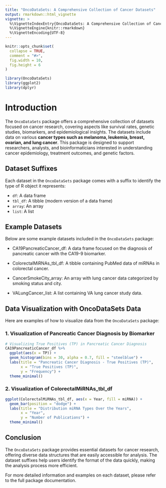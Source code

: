 ```yaml
---
title: "OncoDataSets: A Comprehensive Collection of Cancer Datasets"
output: rmarkdown::html_vignette
vignette: >
  %\VignetteIndexEntry{OncoDataSets: A Comprehensive Collection of Cancer Datasets}
  %\VignetteEngine{knitr::rmarkdown}
  %\VignetteEncoding{UTF-8}
---
```


```r
knitr::opts_chunk$set(
  collapse = TRUE,
  comment = "#>",
  fig.width = 10,
  fig.height = 6
)
```

```r
library(OncoDataSets)
library(ggplot2)
library(dplyr)

```


# Introduction

The `OncoDataSets` package offers a comprehensive collection of datasets focused on cancer research, covering aspects like survival rates, genetic studies, biomarkers, and epidemiological insights. The datasets include data on various **cancer types such as melanoma, leukemia, breast, ovarian, and lung cancer**. This package is designed to support researchers, analysts, and bioinformaticians interested in understanding cancer epidemiology, treatment outcomes, and genetic factors.

## Dataset Suffixes

Each dataset in the `OncoDataSets` package comes with a suffix to identify the type of R object it represents:

- `df`: A data frame
- `tbl_df`: A tibble (modern version of a data frame)
- `array`: An array
- `list`: A list


## Example Datasets

Below are some example datasets included in the `OncoDataSets` package:

- CA19PancreaticCancer_df: A data frame focused on the diagnosis of pancreatic cancer with the CA19-9 biomarker.

- ColorectalMiRNAs_tbl_df: A tibble containing PubMed data of miRNAs in colorectal cancer.

- CancerSmokeCity_array: An array with lung cancer data categorized by smoking status and city.

- VALungCancer_list: A list containing VA lung cancer study data.


## Data Visualization with OncoDataSets Data

Here are examples of how to visualize data from the `OncoDataSets` package:

### 1. Visualization of Pancreatic Cancer Diagnosis by Biomarker

```r

# Visualizing True Positives (TP) in Pancreatic Cancer Diagnosis
CA19PancreaticCancer_df %>%
  ggplot(aes(x = TP)) +
  geom_histogram(bins = 30, alpha = 0.7, fill = "steelblue") +
  labs(title = "Pancreatic Cancer Diagnosis - True Positives (TP)",
       x = "True Positives (TP)",
       y = "Frequency") +
  theme_minimal()

```

### 2. Visualization of ColorectalMiRNAs_tbl_df

```r


ggplot(ColorectalMiRNAs_tbl_df, aes(x = Year, fill = miRNA)) +
  geom_bar(position = "dodge") +
  labs(title = "Distribution miRNA Types Over the Years",
       x = "Year",
       y = "Number of Publications") +
  theme_minimal()

```



## Conclusion

The `OncoDataSets` package provides essential datasets for cancer research, offering diverse data structures that are easily accessible for analysis. The dataset suffixes help users identify the format of the data quickly, making the analysis process more efficient.

For more detailed information and examples on each dataset, please refer to the full package documentation.

<div class="tocify-extend-page" data-unique="tocify-extend-page" style="height: 0;"></div>
